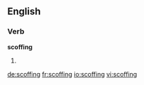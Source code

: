 ==English==

===Verb===
'''scoffing'''

# {{present participle of|scoff}}

[[de:scoffing]]
[[fr:scoffing]]
[[io:scoffing]]
[[vi:scoffing]]